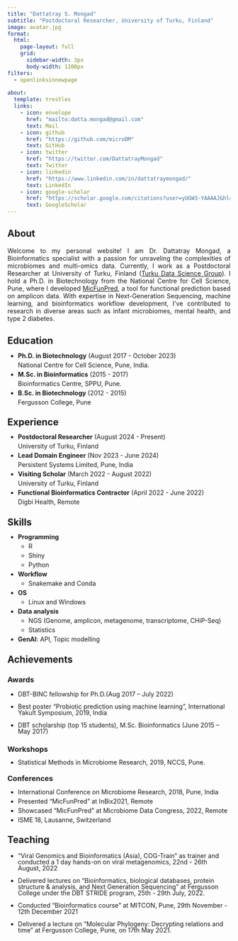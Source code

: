 ```yaml
---
title: "Dattatray S. Mongad"
subtitle: "Postdoctoral Researcher, University of Turku, Finland"
image: avatar.jpg
format: 
  html:
    page-layout: full
    grid:
      sidebar-width: 3px
      body-width: 1100px
filters:
  - openlinksinnewpage
  
about: 
  template: trestles
  links: 
    - icon: envelope
      href: "mailto:datta.mongad@gmail.com"
      text: Mail
    - icon: github
      href: "https://github.com/microDM"
      text: GitHub
    - icon: twitter
      href: "https://twitter.com/DattatrayMongad"
      text: Twitter
    - icon: linkedin
      href: "https://www.linkedin.com/in/dattatraymongad/"
      text: LinkedIn
    - icon: google-scholar
      href: "https://scholar.google.com/citations?user=yUGW3-YAAAAJ&hl=en"
      text: GoogleScholar
---
```


## About

::: {style="text-align: justify"}
Welcome to my personal website! I am Dr. Dattatray Mongad, a Bioinformatics specialist with a passion for unraveling the complexities of microbiomes and multi-omics data. Currently, I work as a Postdoctoral Researcher at University of Turku, Finland ([Turku Data Science Group](https://datascience.utu.fi/)). I hold a Ph.D. in Biotechnology from the National Centre for Cell Science, Pune, where I developed [MicFunPred](https://github.com/microDM/MicFunPred), a tool for functional prediction based on amplicon data. With expertise in Next-Generation Sequencing, machine learning, and bioinformatics workflow development, I’ve contributed to research in diverse areas such as infant microbiomes, mental health, and type 2 diabetes.
:::

## Education

::: {style="line-height: 0.5"}
-   **Ph.D. in Biotechnology** (August 2017 - October 2023)

    National Centre for Cell Science, Pune, India.

-   **M.Sc. in Bioinformatics** (2015 - 2017)

    Bioinformatics Centre, SPPU, Pune.

-   **B.Sc. in Biotechnology** (2012 - 2015)

    Fergusson College, Pune
:::

## Experience

::: {style="line-height: 0.5"}
-   **Postdoctoral Researcher** (August 2024 - Present)

    University of Turku, Finland

-   **Lead Domain Engineer** (Nov 2023 - June 2024)

    Persistent Systems Limited, Pune, India

-   **Visiting Scholar** (March 2022 - August 2022)

    University of Turku, Finland

-   **Functional Bioinformatics Contractor** (April 2022 - June 2022)

    Digbi Health, Remote
:::

## Skills

::: {style="line-height:0.5"}
-   **Programming**

    -   R

    -   Shiny

    -   Python

-   **Workflow**

    -   Snakemake and Conda

-   **OS**

    -   Linux and Windows

-   **Data analysis**

    -   NGS (Genome, amplicon, metagenome, transcriptome, CHiP-Seq)

    -   Statistics

-   **GenAI**: API, Topic modelling
:::

## Achievements

### Awards

::: {style="line-height: 1"}
-   DBT-BINC fellowship for Ph.D.(Aug 2017 -- July 2022)

-   Best poster "Probiotic prediction using machine learning", International Yakult Symposium, 2019, India

-   DBT scholarship (top 15 students), M.Sc. Bioinformatics (June 2015 -- May 2017)
:::

### Workshops

::: {style="line-height: 0.5"}
-   Statistical Methods in Microbiome Research, 2019, NCCS, Pune.
:::

### Conferences

::: {style="line-height: 0.5"}
-   International Conference on Microbiome Research, 2018, Pune, India

-   Presented "MicFunPred" at InBix2021, Remote

-   Showcased "MicFunPred" at Microbiome Data Congress, 2022, Remote

-   ISME 18, Lausanne, Switzerland
:::

## Teaching

::: {style="line-height: 1"}
-   "Viral Genomics and Bioinformatics (Asia), COG-Train" as trainer and conducted a 1 day hands-on on viral metagenomics, 22nd - 26th August, 2022

-   Delivered lectures on "Bioinformatics, biological databases, protein structure & analysis, and Next Generation Sequencing" at Fergusson College under the DBT STRIDE program, 25th - 29th July, 2022.

-   Conducted "Bioinformatics course" at MITCON, Pune, 29th November - 12th December 2021

-   Delivered a lecture on "Molecular Phylogeny: Decrypting relations and time" at Fergusson College, Pune, on 17th May 2021.
:::
